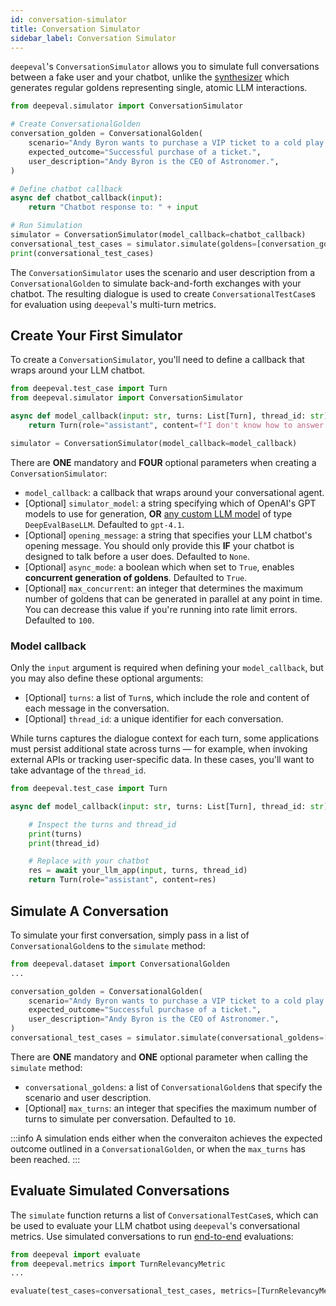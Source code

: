 ```yaml
---
id: conversation-simulator
title: Conversation Simulator
sidebar_label: Conversation Simulator
---
```


<head>
  <link
    rel="canonical"
    href="https://deepeval.com/docs/conversation-simulator"
  />
</head>

`deepeval`'s `ConversationSimulator` allows you to simulate full conversations between a fake user and your chatbot, unlike the [synthesizer](/docs/synthesizer-introduction) which generates regular goldens representing single, atomic LLM interactions.

```python showLineNumbers
from deepeval.simulator import ConversationSimulator

# Create ConversationalGolden
conversation_golden = ConversationalGolden(
    scenario="Andy Byron wants to purchase a VIP ticket to a cold play concert.",
    expected_outcome="Successful purchase of a ticket.",
    user_description="Andy Byron is the CEO of Astronomer.",
)

# Define chatbot callback
async def chatbot_callback(input):
    return "Chatbot response to: " + input

# Run Simulation
simulator = ConversationSimulator(model_callback=chatbot_callback)
conversational_test_cases = simulator.simulate(goldens=[conversation_golden])
print(conversational_test_cases)
```

The `ConversationSimulator` uses the scenario and user description from a `ConversationalGolden` to simulate back-and-forth exchanges with your chatbot. The resulting dialogue is used to create `ConversationalTestCase`s for evaluation using `deepeval`'s multi-turn metrics.

## Create Your First Simulator

To create a `ConversationSimulator`, you'll need to define a callback that wraps around your LLM chatbot.

```python
from deepeval.test_case import Turn
from deepeval.simulator import ConversationSimulator

async def model_callback(input: str, turns: List[Turn], thread_id: str) -> Turn:
    return Turn(role="assistant", content=f"I don't know how to answer this: {input}")

simulator = ConversationSimulator(model_callback=model_callback)
```

There are **ONE** mandatory and **FOUR** optional parameters when creating a `ConversationSimulator`:

- `model_callback`: a callback that wraps around your conversational agent.
- [Optional] `simulator_model`: a string specifying which of OpenAI's GPT models to use for generation, **OR** [any custom LLM model](/docs/metrics-introduction#using-a-custom-llm) of type `DeepEvalBaseLLM`. Defaulted to `gpt-4.1`.
- [Optional] `opening_message`: a string that specifies your LLM chatbot's opening message. You should only provide this **IF** your chatbot is designed to talk before a user does. Defaulted to `None`.
- [Optional] `async_mode`: a boolean which when set to `True`, enables **concurrent generation of goldens**. Defaulted to `True`.
- [Optional] `max_concurrent`: an integer that determines the maximum number of goldens that can be generated in parallel at any point in time. You can decrease this value if you're running into rate limit errors. Defaulted to `100`.

### Model callback

Only the `input` argument is required when defining your `model_callback`, but you may also define these optional arguments:

- [Optional] `turns`: a list of `Turn`s, which include the role and content of each message in the conversation.
- [Optional] `thread_id`: a unique identifier for each conversation.

While turns captures the dialogue context for each turn, some applications must persist additional state across turns — for example, when invoking external APIs or tracking user-specific data. In these cases, you'll want to take advantage of the `thread_id`.

```python title="main.py"
from deepeval.test_case import Turn

async def model_callback(input: str, turns: List[Turn], thread_id: str) -> Turn:

    # Inspect the turns and thread_id
    print(turns)
    print(thread_id)

    # Replace with your chatbot
    res = await your_llm_app(input, turns, thread_id)
    return Turn(role="assistant", content=res)
```

## Simulate A Conversation

To simulate your first conversation, simply pass in a list of `ConversationalGolden`s to the `simulate` method:

```python
from deepeval.dataset import ConversationalGolden
...

conversation_golden = ConversationalGolden(
    scenario="Andy Byron wants to purchase a VIP ticket to a cold play concert.",
    expected_outcome="Successful purchase of a ticket.",
    user_description="Andy Byron is the CEO of Astronomer.",
)
conversational_test_cases = simulator.simulate(conversational_goldens=[conversation_golden])
```

There are **ONE** mandatory and **ONE** optional parameter when calling the `simulate` method:

- `conversational_goldens`: a list of `ConversationalGolden`s that specify the scenario and user description.
- [Optional] `max_turns`: an integer that specifies the maximum number of turns to simulate per conversation. Defaulted to `10`.

:::info
A simulation ends either when the converaiton achieves the expected outcome outlined in a `ConversationalGolden`, or when the `max_turns` has been reached.
:::

## Evaluate Simulated Conversations

The `simulate` function returns a list of `ConversationalTestCase`s, which can be used to evaluate your LLM chatbot using `deepeval`'s conversational metrics. Use simulated conversations to run [end-to-end](/docs/evaluation-end-to-end-llm-evals) evaluations:

```python
from deepeval import evaluate
from deepeval.metrics import TurnRelevancyMetric
...

evaluate(test_cases=conversational_test_cases, metrics=[TurnRelevancyMetric()])
```
